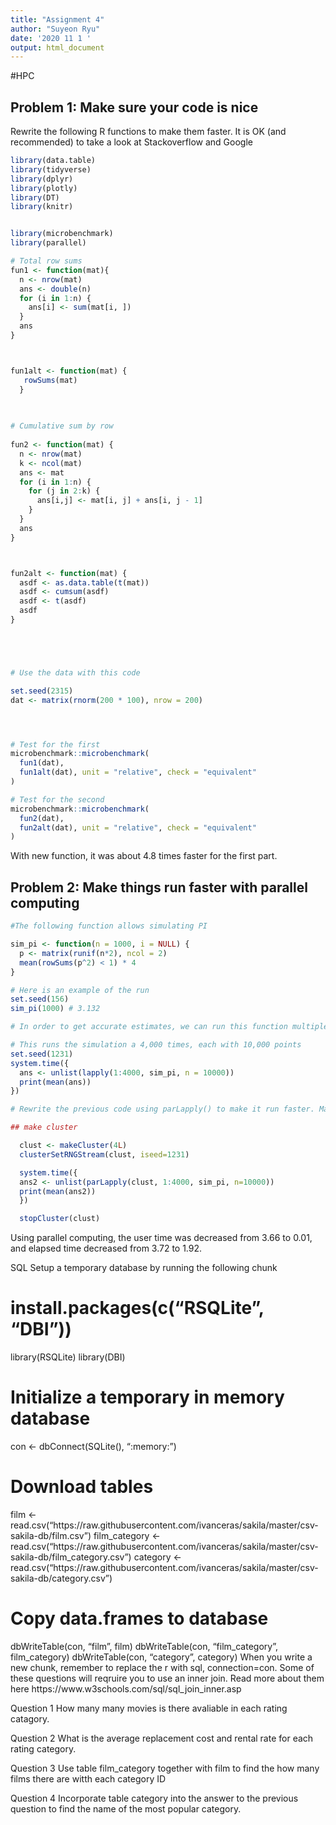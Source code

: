 ```yaml
---
title: "Assignment 4"
author: "Suyeon Ryu"
date: '2020 11 1 '
output: html_document
---
```

#HPC

## Problem 1: Make sure your code is nice
Rewrite the following R functions to make them faster. It is OK (and recommended) to take a look at Stackoverflow and Google


```r

library(data.table)
library(tidyverse)
library(dplyr)
library(plotly)
library(DT)
library(knitr)


library(microbenchmark)
library(parallel)

```


```r


# Total row sums
fun1 <- function(mat){
  n <- nrow(mat)
  ans <- double(n) 
  for (i in 1:n) {
    ans[i] <- sum(mat[i, ])
  }
  ans
}



fun1alt <- function(mat) {
   rowSums(mat)
  }
  
  

# Cumulative sum by row
  
fun2 <- function(mat) {
  n <- nrow(mat)
  k <- ncol(mat)
  ans <- mat
  for (i in 1:n) {
    for (j in 2:k) {
      ans[i,j] <- mat[i, j] + ans[i, j - 1]
    }
  }
  ans
}



fun2alt <- function(mat) {
  asdf <- as.data.table(t(mat))
  asdf <- cumsum(asdf)
  asdf <- t(asdf)
  asdf
}





# Use the data with this code

set.seed(2315)
dat <- matrix(rnorm(200 * 100), nrow = 200)




# Test for the first
microbenchmark::microbenchmark(
  fun1(dat),
  fun1alt(dat), unit = "relative", check = "equivalent"
)

# Test for the second
microbenchmark::microbenchmark(
  fun2(dat),
  fun2alt(dat), unit = "relative", check = "equivalent"
)
```



With new function, it was about 4.8 times faster for the first part. 









## Problem 2: Make things run faster with parallel computing

```r

#The following function allows simulating PI

sim_pi <- function(n = 1000, i = NULL) {
  p <- matrix(runif(n*2), ncol = 2)
  mean(rowSums(p^2) < 1) * 4
}

# Here is an example of the run
set.seed(156)
sim_pi(1000) # 3.132

# In order to get accurate estimates, we can run this function multiple times, with the following code:

# This runs the simulation a 4,000 times, each with 10,000 points
set.seed(1231)
system.time({
  ans <- unlist(lapply(1:4000, sim_pi, n = 10000))
  print(mean(ans))
})
```



```r
# Rewrite the previous code using parLapply() to make it run faster. Make sure you set the seed using clusterSetRNGStream():

## make cluster 

  clust <- makeCluster(4L)
  clusterSetRNGStream(clust, iseed=1231)

  system.time({
  ans2 <- unlist(parLapply(clust, 1:4000, sim_pi, n=10000))
  print(mean(ans2))
  })

  stopCluster(clust)

```

Using parallel computing, the user time was decreased from 3.66 to 0.01, and elapsed time decreased from 3.72 to 1.92.




SQL
Setup a temporary database by running the following chunk

# install.packages(c("RSQLite", "DBI"))

library(RSQLite)
library(DBI)

# Initialize a temporary in memory database
con <- dbConnect(SQLite(), ":memory:")

# Download tables
film <- read.csv("https://raw.githubusercontent.com/ivanceras/sakila/master/csv-sakila-db/film.csv")
film_category <- read.csv("https://raw.githubusercontent.com/ivanceras/sakila/master/csv-sakila-db/film_category.csv")
category <- read.csv("https://raw.githubusercontent.com/ivanceras/sakila/master/csv-sakila-db/category.csv")

# Copy data.frames to database
dbWriteTable(con, "film", film)
dbWriteTable(con, "film_category", film_category)
dbWriteTable(con, "category", category)
When you write a new chunk, remember to replace the r with sql, connection=con. Some of these questions will reqruire you to use an inner join. Read more about them here https://www.w3schools.com/sql/sql_join_inner.asp

Question 1
How many many movies is there avaliable in each rating catagory.

Question 2
What is the average replacement cost and rental rate for each rating category.

Question 3
Use table film_category together with film to find the how many films there are witth each category ID

Question 4
Incorporate table category into the answer to the previous question to find the name of the most popular category.

